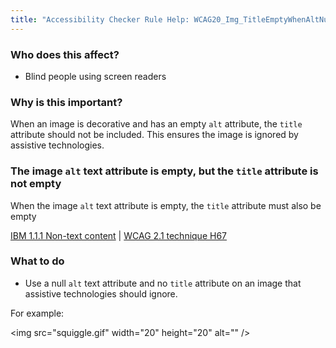 ```yaml
---
title: "Accessibility Checker Rule Help: WCAG20_Img_TitleEmptyWhenAltNull"
---
```


<div className="toolHelp">
<Row>
<Column colLg={5} colMd={3} colSm={4} className="toolLeft">

### Who does this affect?

* Blind people using screen readers

### Why is this important?

When an image is decorative and has an empty `alt` attribute, the `title` attribute should not be included. This ensures the image is ignored by assistive technologies.

</Column>
<Column colLg={11} colMd={5} colSm={4} className="toolMain">

<div id="locLevel"></div>

### The image `alt` text attribute is empty, but the `title` attribute is not empty
When the image `alt` text attribute is empty, the `title` attribute must also be empty

[IBM 1.1.1 Non-text content](http://www.ibm.com/able/guidelines/ci162/non_text_content.html) | [WCAG 2.1 technique H67](https://www.w3.org/TR/WCAG20-TECHS/H67)

<div id="locSnippet"></div>

### What to do

* Use a null `alt` text attribute and no `title` attribute on an image that assistive technologies should ignore.

For example:

<CodeSnippet type="single" light={true}>&lt;img src="squiggle.gif" width="20" height="20" alt="" /&gt;</CodeSnippet>


</Column>
</Row>
</div>
